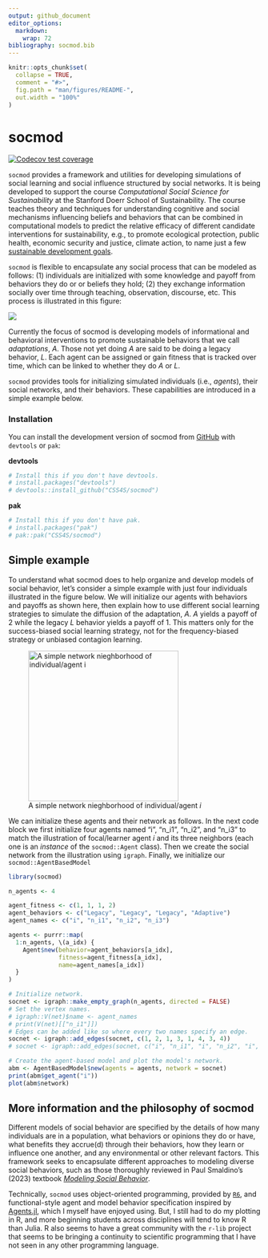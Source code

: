 ```yaml
---
output: github_document
editor_options: 
  markdown: 
    wrap: 72
bibliography: socmod.bib
---
```


<!-- README.md is generated from README.Rmd. Please edit that file -->

```r
knitr::opts_chunk$set(
  collapse = TRUE,
  comment = "#>",
  fig.path = "man/figures/README-",
  out.width = "100%"
)
```

# socmod

<!-- badges: start -->

[![Codecov test
coverage](https://codecov.io/gh/CSS4S/socmod/graph/badge.svg)](https://app.codecov.io/gh/CSS4S/socmod)

<!-- badges: end -->

`socmod` provides a framework and utilities for developing simulations
of social learning and social influence structured by social networks.
It is being developed to support the course *Computational Social
Science for Sustainability* at the Stanford Doerr School of
Sustainability. The course teaches theory and techniques for
understanding cognitive and social mechanisms influencing beliefs and
behaviors that can be combined in computational models to predict the
relative efficacy of different candidate interventions for
sustainability, e.g., to promote ecological protection, public health,
economic security and justice, climate action, to name just a few
[sustainable development goals](https://sdgs.un.org/goals).

`socmod` is flexible to encapsulate any social process that can be modeled as follows: (1) individuals are initialized with some knowledge and payoff from behaviors they do or or beliefs they hold; (2) they exchange information socially over time
through teaching, observation, discourse, etc. This process is illustrated in this figure:

![](man/figures/general_model_box_diagram.png)

Currently the focus of socmod is developing models of informational and behavioral interventions to promote sustainable behaviors that we call *adaptations*, $A$. Those not yet doing $A$ are said to be doing a legacy behavior, $L$. Each agent can be assigned or gain fitness that is tracked over time, which can be linked to whether they do $A$ or $L$.

`socmod` provides tools for initializing simulated individuals (i.e., *agents*), their social networks, and their behaviors. These capabilities are introduced in a simple example below.

### Installation

You can install the development version of socmod from
[GitHub](https://github.com/) with `devtools` or `pak`:

**devtools**

```r
# Install this if you don't have devtools.
# install.packages("devtools")
# devtools::install_github("CSS4S/socmod")
```

**pak**

```r
# Install this if you don't have pak.
# install.packages("pak")
# pak::pak("CSS4S/socmod")
```

## Simple example

To understand what socmod does to help organize and develop
models of social behavior, let's consider a simple example with just four individuals illustrated in the figure below. We will initialize our agents with behaviors and payoffs as shown here, then explain how to use different social learning strategies to simulate the diffusion of the adaptation, $A$. $A$ yields a payoff of 2 while the legacy $L$ behavior yields a payoff of 1. This matters only for the success-biased social learning strategy, not for the frequency-biased strategy or unbiased contagion learning.

![A simple network nieghborhood of individual/agent $i$](man/figures/small_example_network.png){width=300 fig-align="center" #fig-example}

We can initialize these agents and their network as follows. In the next code block we first initialize four agents named "i", "n_i1", "n_i2", and "n_i3" to match the illustration of focal/learner agent $i$ and its three neighbors (each one is an *instance* of the `socmod::Agent` class). Then we create the social network from the illustration using `igraph`. Finally, we initialize our `socmod::AgentBasedModel`

```r
library(socmod)

n_agents <- 4

agent_fitness <- c(1, 1, 1, 2)
agent_behaviors <- c("Legacy", "Legacy", "Legacy", "Adaptive")
agent_names <- c("i", "n_i1", "n_i2", "n_i3")

agents <- purrr::map(
  1:n_agents, \(a_idx) { 
    Agent$new(behavior=agent_behaviors[a_idx], 
              fitness=agent_fitness[a_idx], 
              name=agent_names[a_idx]) 
  }
)

# Initialize network.
socnet <- igraph::make_empty_graph(n_agents, directed = FALSE)
# Set the vertex names.
# igraph::V(net)$name <- agent_names
# print(V(net)[["n_i1"]])
# Edges can be added like so where every two names specify an edge.
socnet <- igraph::add_edges(socnet, c(1, 2, 1, 3, 1, 4, 3, 4))
# socnet <- igraph::add_edges(socnet, c("i", "n_i1", "i", "n_i2", "i", "n_i3", "n_i2", "n_i3"))

# Create the agent-based model and plot the model's network.
abm <- AgentBasedModel$new(agents = agents, network = socnet)
print(abm$get_agent("i"))
plot(abm$network)
```

## More information and the philosophy of socmod

Different models of social behavior are specified by the details of how
many individuals are in a population, what behaviors or opinions they do
or have, what benefits they accrue(d) through their behaviors, how they
learn or influence one another, and any environmental or other relevant
factors. This framework seeks to encapsulate different approaches to
modeling diverse social behaviors, such as those thoroughly reviewed in
Paul Smaldino's (2023) textbook [*Modeling Social
Behavior*](https://press.princeton.edu/books/paperback/9780691224145/modeling-social-behavior?srsltid=AfmBOop2zNSsOtNlOMs6uaLTlAQs8saVMC_I6y_OnyklIKz-GUnoNapR).

Technically, `socmod` uses object-oriented programming, provided by
[`R6`](https://r6.r-lib.org/), and functional-style agent and model
behavior specification inspired by
[Agents.jl](https://juliadynamics.github.io/Agents.jl/stable/), which I
myself have enjoyed using. But, I still had to do my plotting in R, and
more beginning students across disciplines will tend to know R than
Julia. R also seems to have a great community with the `r-lib` project
that seems to be bringing a continuity to scientific programming that I
have not seen in any other programming language.
